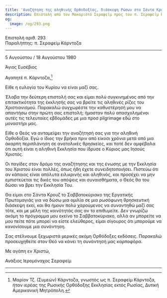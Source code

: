 ```yaml
---
title: 'Αναζήτηση της αληθινής Ορθοδοξίας, διάσκεψη Ρώσων στο Σάντα Κρουζ'
description: Επιστολή από τον Μακαριστό Σεραφείμ προς τον π. Σεραφείμ Κάρντοζα.
og:
  image: /og/293.png
---
```


<div style={{textAlign:'right', fontFamily:'monospace'}}>Επιστολή αριθ. 293</div>
<div style={{textAlign:'left', fontFamily:'monospace'}}>Παραλήπτης: π. Σεραφείμ Κάρντοζα</div>

---

5 Αυγούστου / 18 Αυγούστου 1980

Άγιος Ευσέβιος

Αγαπητέ π. Κάρντοζα,[^1]

Είθε η ευλογία του Κυρίου να είναι μαζί σας.

Έλαβα την δεύτερη επιστολή σας και είμαι πολύ συγκινημένος από την επιτακτικότητα της έκκλησής σας να βρείτε τις αληθινές ρίζες του Χριστιανισμού. Παρακαλώ συγχωρέστε την καθυστέρησή μου να απαντήσω στην πρώτη σας επιστολή; ήμασταν πολύ απασχολημένοι αυτές τις τελευταίες εβδομάδες με μια προσ pilgrimage εδώ στο μοναστήρι μας.

Είθε ο Θεός να ανταμείψει την αναζήτησή σας για την αληθινή Ορθοδοξία. Εγώ ο ίδιος την βρήκα πριν από είκοσι χρόνια μετά από μια άκαρπη περιπλάνηση σε ανατολικές θρησκείες, και ποτέ δεν αμφέβαλα ότι αυτή είναι η αληθινή Εκκλησία που ίδρυσε ο Κύριος μας Ιησούς Χριστός.

Οι παγίδες στον δρόμο της αναζήτησης και της ένωσης με την Εκκλησία του Χριστού είναι πολλές, όπως ήδη έχετε συνειδητοποιήσει. Πιστεύω ότι αν κάποιος είναι απόλυτα ειλικρινής και αληθινός, και προσέχει να μην εμπιστεύεται τις δικές του απόψεις και συναισθήματα, ο Θεός θα του δώσει να βρει την Εκκλησία Του.

Θα είμαι στο Σάντα Κρουζ το Σαββατοκύριακο της Εργατικής Πρωτομαγιάς για να δώσω μια ομιλία σε μια ρωσόφωνη θρησκευτική διάσκεψη εκεί, και θα ήμουν πολύ χαρούμενος να συναντηθώ μαζί σας τότε, και με μέλη της κοινότητάς σας αν το επιθυμείτε. Δεν γνωρίζω ακόμη το πρόγραμμα μου εκείνο το Σαββατοκύριακο, αλλά αν μπορείτε να μου πείτε πότε μπορεί να είστε ελεύθερος, είμαι σίγουρος ότι μπορούμε να κανονίσουμε μια συνάντηση.

Σας στέλνουμε ξεχωριστά μερικές ακόμη Ορθόδοξες εκδόσεις. Παρακαλώ προσευχηθείτε στον Θεό να κάνει τη συνάντησή μας καρποφόρα.

Με αγάπη εν Χριστώ,

Ανάξιος Ιερομόναχος Σεραφείμ

---

[^1]: Μαρίον Τζ. (Συμεών) Κάρντοζα, γνωστός ως π. Σεραφείμ Κάρντοζα, ήταν ιερέας της Ρωσικής Ορθόδοξης Εκκλησίας εκτός Ρωσίας, Δυτική Αμερικανική Μητρόπολη.
